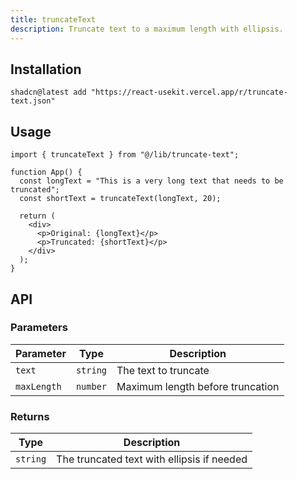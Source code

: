 ```yaml
---
title: truncateText
description: Truncate text to a maximum length with ellipsis.
---
```


## Installation

```package-install
shadcn@latest add "https://react-usekit.vercel.app/r/truncate-text.json"
```

## Usage

```tsx
import { truncateText } from "@/lib/truncate-text";

function App() {
  const longText = "This is a very long text that needs to be truncated";
  const shortText = truncateText(longText, 20);

  return (
    <div>
      <p>Original: {longText}</p>
      <p>Truncated: {shortText}</p>
    </div>
  );
}
```

## API

### Parameters

| Parameter   | Type     | Description                      |
| ----------- | -------- | -------------------------------- |
| `text`      | `string` | The text to truncate             |
| `maxLength` | `number` | Maximum length before truncation |

### Returns

| Type     | Description                                |
| -------- | ------------------------------------------ |
| `string` | The truncated text with ellipsis if needed |
